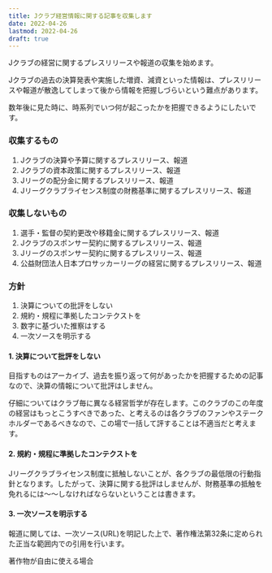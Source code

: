 ```yaml
---
title: Jクラブ経営情報に関する記事を収集します
date: 2022-04-26
lastmod: 2022-04-26
draft: true
---
```


Jクラブの経営に関するプレスリリースや報道の収集を始めます。

Jクラブの過去の決算発表や実施した増資、減資といった情報は、プレスリリースや報道が散逸してしまって後から情報を把握しづらいという難点があります。

数年後に見た時に、時系列でいつ何が起こったかを把握できるようにしたいです。

### 収集するもの

1. Jクラブの決算や予算に関するプレスリリース、報道
2. Jクラブの資本政策に関するプレスリリース、報道
3. Jリーグの配分金に関するプレスリリース、報道
4. Jリーグクラブライセンス制度の財務基準に関するプレスリリース、報道

### 収集しないもの

1. 選手・監督の契約更改や移籍金に関するプレスリリース、報道
2. Jクラブのスポンサー契約に関するプレスリリース、報道
3. Jリーグのスポンサー契約に関するプレスリリース、報道
4. 公益財団法人日本プロサッカーリーグの経営に関するプレスリリース、報道

### 方針

1. 決算についての批評をしない
2. 規約・規程に準拠したコンテクストを
3. 数字に基づいた推察はする
4. 一次ソースを明示する

#### 1. 決算について批評をしない

目指すものはアーカイブ、過去を振り返って何があったかを把握するための記事なので、決算の情報について批評はしません。

仔細についてはクラブ毎に異なる経営哲学が存在します。このクラブのこの年度の経営はもっとこうすべきであった、と考えるのは各クラブのファンやステークホルダーであるべきなので、この場で一括して評することは不適当だと考えます。

#### 2. 規約・規程に準拠したコンテクストを

Jリーグクラブライセンス制度に抵触しないことが、各クラブの最低限の行動指針となります。したがって、決算に関する批評はしませんが、財務基準の抵触を免れるには〜〜しなければならないということは書きます。

#### 3. 一次ソースを明示する

報道に関しては、一次ソース(URL)を明記した上で、著作権法第32条に定められた正当な範囲内での引用を行います。

<PanelLink to="https://www.bunka.go.jp/seisaku/chosakuken/seidokaisetsu/gaiyo/chosakubutsu_jiyu.html">
  著作物が自由に使える場合
</PanelLink>
